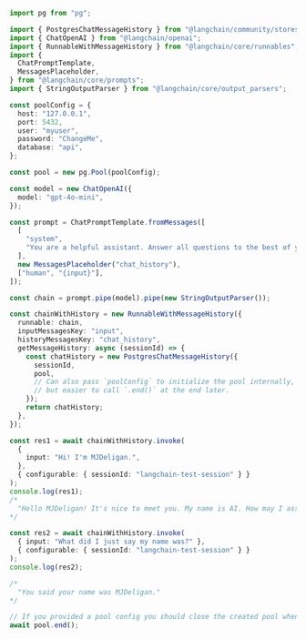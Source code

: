 ```typescript
import pg from "pg";

import { PostgresChatMessageHistory } from "@langchain/community/stores/message/postgres";
import { ChatOpenAI } from "@langchain/openai";
import { RunnableWithMessageHistory } from "@langchain/core/runnables";
import {
  ChatPromptTemplate,
  MessagesPlaceholder,
} from "@langchain/core/prompts";
import { StringOutputParser } from "@langchain/core/output_parsers";

const poolConfig = {
  host: "127.0.0.1",
  port: 5432,
  user: "myuser",
  password: "ChangeMe",
  database: "api",
};

const pool = new pg.Pool(poolConfig);

const model = new ChatOpenAI({
  model: "gpt-4o-mini",
});

const prompt = ChatPromptTemplate.fromMessages([
  [
    "system",
    "You are a helpful assistant. Answer all questions to the best of your ability.",
  ],
  new MessagesPlaceholder("chat_history"),
  ["human", "{input}"],
]);

const chain = prompt.pipe(model).pipe(new StringOutputParser());

const chainWithHistory = new RunnableWithMessageHistory({
  runnable: chain,
  inputMessagesKey: "input",
  historyMessagesKey: "chat_history",
  getMessageHistory: async (sessionId) => {
    const chatHistory = new PostgresChatMessageHistory({
      sessionId,
      pool,
      // Can also pass `poolConfig` to initialize the pool internally,
      // but easier to call `.end()` at the end later.
    });
    return chatHistory;
  },
});

const res1 = await chainWithHistory.invoke(
  {
    input: "Hi! I'm MJDeligan.",
  },
  { configurable: { sessionId: "langchain-test-session" } }
);
console.log(res1);
/*
  "Hello MJDeligan! It's nice to meet you. My name is AI. How may I assist you today?"
*/

const res2 = await chainWithHistory.invoke(
  { input: "What did I just say my name was?" },
  { configurable: { sessionId: "langchain-test-session" } }
);
console.log(res2);

/*
  "You said your name was MJDeligan."
*/

// If you provided a pool config you should close the created pool when you are done
await pool.end();
```